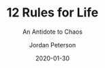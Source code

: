 ---
title: '12 Rules for Life'
subtitle: "An Antidote to Chaos"
author: 'Jordan Peterson'
date: 2020-01-30
tags: ['Book']
excerpt: "Finally, somebody who doesn't only tells me how I should think and what my mindset should be. Jordan also gives the practical day to day rules to follow to get to where you want to be. It's so easy to get lost and forget about how to act now to become who you want to be. These rules are a daily reminder and check if I'm still on the right path."
cover: '12rules.jpg'
links:
  amazon: "0345816021"
  goodreads: '30257963-12-rules-for-life'
  kobo: "12-rules-for-life-1"
id:
  asin: '0345816021'
  isbn: '9780345816023'
published: true
---